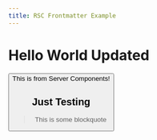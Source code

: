 ---
title: RSC Frontmatter Example
---

# Hello World Updated 
<Button mycontent="some content" />
This is from Server Components! 
<CodeBlock />

## Just Testing

> This is some blockquote
